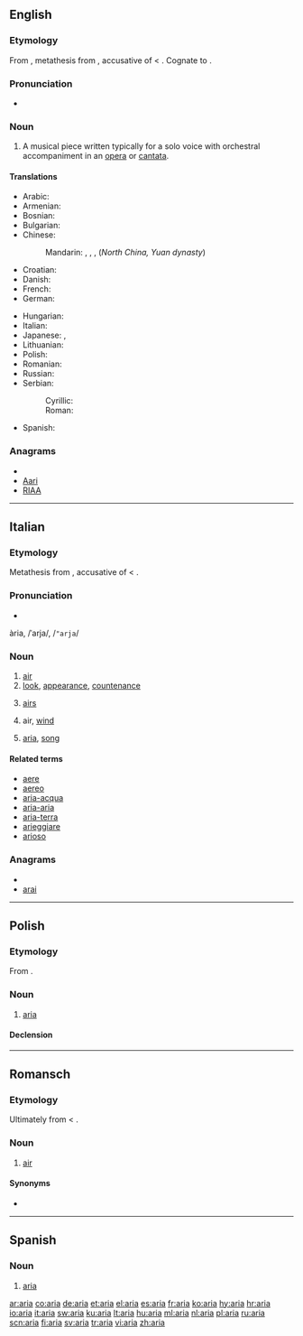 {{also|ARIA}}
==English==

===Etymology===
From {{etyl|it}} {{term|aria|lang=it}}, metathesis from {{etyl|la}} {{term|aera|lang=la}}, accusative of {{term|aer|āēr|lang=la}} < {{etyl|grc}} {{term|ἀήρ||air|tr=aēr|sc=polytonic|lang=grc}}. 
Cognate to {{term|air}}.

===Pronunciation===
* {{IPA|/ˈɑː.ɹi.ɑ/}}

===Noun===
{{en-noun|pl=arias|pl2=arie}}

# A musical piece written typically for a solo voice with orchestral accompaniment in an [[opera]] or [[cantata]].

====Translations====
{{trans-top|type of musical piece}}
* Arabic: {{t|ar|نغم|m|tr=nágham}}
* Armenian: {{t-|hy|մեներգ|tr=menerg}}
* Bosnian: {{t-|bs|arija|f}}
* Bulgarian: {{t+|bg|ария|tr=árija}}
* Chinese:
*: Mandarin: {{t|cmn|詠嘆調|sc=Hani}},  {{t|cmn|咏叹调|tr=yǒngtàndiào|sc=Hani}},  {{t|cmn|唱段|tr=chàngduàn|sc=Hani}},  (''North China, Yuan dynasty'') {{t|cmn|北曲|tr=běiqǔ|sc=Hani}}
* Croatian: {{t+|hr|arija|f}}
* Danish: {{t+|da|arie|c}}
* French: {{t+|fr|aria|f}}
* German: {{t+|de|Arie|f}}
{{trans-mid}}
* Hungarian: {{t+|hu|ária}}
* Italian: {{t+|it|aria|f}}
* Japanese: {{t-|ja|アリア|tr=aria}}, {{t|ja|詠唱|tr=えいしょう, eishō}}
* Lithuanian: {{t-|lt|arija|f|xs=Lithuanian}}
* Polish: {{t+|pl|aria|f}}
* Romanian: {{t-|ro|arie}}
* Russian: {{t+|ru|ария|f|tr=árija}}
* Serbian:
*: Cyrillic: {{t+|sr|арија|f|sc=Cyrl}}
*: Roman: {{t-|sr|arija|f}}
* Spanish: {{t+|es|aria|f}}
{{trans-bottom}}

===Anagrams===
* {{alphagram|aair}}
* [[Aari#English|Aari]]
* [[RIAA#English|RIAA]]


----

==Italian==
{{wikipedia|lang=it}}

===Etymology===
Metathesis from {{etyl|la|it}} {{term|aera|lang=la}}, accusative of {{term|aer|āēr|lang=la}} < {{etyl|grc|it}} {{term|ἀήρ||air|tr=aēr|sc=polytonic|lang=grc}}.

===Pronunciation===
* {{audio|It-l'aria.ogg|Audio}}
ària, /ˈarja/, /<tt>"arja</tt>/

===Noun===
{{it-noun|ari|f|a|e}}

# [[air]]
# [[look]], [[appearance]], [[countenance]]
# {{context|plurale tantum|lang=it}} [[airs]]
# air, [[wind]]
# {{context|music|lang=it}}  [[aria#English|aria]], [[song]]

====Related terms====
* [[aere]]
* [[aereo]]
* [[aria-acqua]]
* [[aria-aria]]
* [[aria-terra]]
* [[arieggiare]]
* [[arioso]]

===Anagrams===
* {{alphagram|aair}}
* [[arai#Italian|arai]]

----

==Polish==
{{wikipedia|lang=pl}}

===Etymology===
From {{etyl|it|pl}} {{term|aria|lang=it}}.

===Noun===
{{pl-noun|f}}

# [[aria#English|aria]]

====Declension====
{{pl-decl-noun|aria|arie|arii|arii|arii|ariom|arię|arie|arią|ariami|arii|ariach|ario|arie}}

----

==Romansch==

===Etymology===
Ultimately from {{etyl|la|rm}} {{term|aer|āēr|lang=la}} < {{etyl|grc|rm}} {{term|ἀήρ||air|tr=aēr|sc=polytonic|lang=grc}}.

===Noun===
{{infl|rm|noun|g=f}}

# [[air]]

====Synonyms====
* {{l|rm|aura}}
----
==Spanish==

===Noun===
{{es-noun|f}}

# [[aria#English|aria]]
[[ar:aria]]
[[co:aria]]
[[de:aria]]
[[et:aria]]
[[el:aria]]
[[es:aria]]
[[fr:aria]]
[[ko:aria]]
[[hy:aria]]
[[hr:aria]]
[[io:aria]]
[[it:aria]]
[[sw:aria]]
[[ku:aria]]
[[lt:aria]]
[[hu:aria]]
[[ml:aria]]
[[nl:aria]]
[[pl:aria]]
[[ru:aria]]
[[scn:aria]]
[[fi:aria]]
[[sv:aria]]
[[tr:aria]]
[[vi:aria]]
[[zh:aria]]